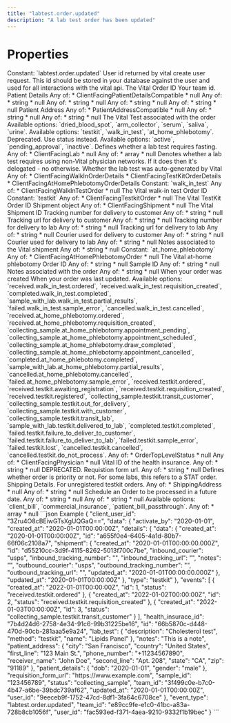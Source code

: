 ```yaml
---
title: "labtest.order.updated"
description: "A lab test order has been updated"
---
```

# Properties
<ResponseField name="event_type" type="const string" required="true">
Constant: `labtest.order.updated`
</ResponseField>
<ResponseField name="team_id" type="string" required="true">
</ResponseField>
<ResponseField name="user_id" type="string" required="true">
</ResponseField>
<ResponseField name="client_user_id" type="string" required="true">
</ResponseField>
<ResponseField name="data" type="ClientFacingOrder" required="true">
<Expandable title="ClientFacingOrder" defaultOpen="true">
<ResponseField name="user_id" type="string" required="true">
User id returned by vital create user request. This id should be stored in your database against the user and used for all interactions with the vital api.
</ResponseField>
<ResponseField name="id" type="string" required="true">
The Vital Order ID
</ResponseField>
<ResponseField name="team_id" type="string" required="true">
Your team id.
</ResponseField>
<ResponseField name="patient_details" type="anyOf" required="true">
Patient Details
Any of:
* ClientFacingPatientDetailsCompatible
* null
<Expandable title="ClientFacingPatientDetailsCompatible">
<ResponseField name="first_name" type="anyOf | null">
Any of:
* string
* null
</ResponseField>
<ResponseField name="last_name" type="anyOf | null">
Any of:
* string
* null
</ResponseField>
<ResponseField name="dob" type="string" required="true">
</ResponseField>
<ResponseField name="gender" type="string" required="true">
</ResponseField>
<ResponseField name="phone_number" type="anyOf | null">
Any of:
* string
* null
</ResponseField>
<ResponseField name="email" type="anyOf | null">
Any of:
* string
* null
</ResponseField>
</Expandable>
</ResponseField>
<ResponseField name="patient_address" type="anyOf" required="true">
Patient Address
Any of:
* PatientAddressCompatible
* null
<Expandable title="PatientAddressCompatible">
<ResponseField name="receiver_name" type="string | null">
</ResponseField>
<ResponseField name="first_line" type="string" required="true">
</ResponseField>
<ResponseField name="second_line" type="anyOf | null">
Any of:
* string
* null
</ResponseField>
<ResponseField name="city" type="string" required="true">
</ResponseField>
<ResponseField name="state" type="string" required="true">
</ResponseField>
<ResponseField name="zip" type="string" required="true">
</ResponseField>
<ResponseField name="country" type="string" required="true">
</ResponseField>
<ResponseField name="phone_number" type="anyOf | null">
Any of:
* string
* null
</ResponseField>
</Expandable>
</ResponseField>
<ResponseField name="lab_test" type="ClientFacingLabTest" required="true">
The Vital Test associated with the order
<Expandable title="ClientFacingLabTest" defaultOpen="true">
<ResponseField name="id" type="string" required="true">
</ResponseField>
<ResponseField name="slug" type="string" required="true">
</ResponseField>
<ResponseField name="name" type="string" required="true">
</ResponseField>
<ResponseField name="sample_type" type="enum<string>" required="true">
Available options: `dried_blood_spot`, `arm_collector`, `serum`, `saliva`, `urine`.
</ResponseField>
<ResponseField name="method" type="enum<string>" required="true">
Available options: `testkit`, `walk_in_test`, `at_home_phlebotomy`.
</ResponseField>
<ResponseField name="price" type="number" required="true">
</ResponseField>
<ResponseField name="is_active" type="boolean" required="true">
Deprecated. Use status instead.
</ResponseField>
<ResponseField name="status" type="enum<string>" required="true">
Available options: `active`, `pending_approval`, `inactive`.
</ResponseField>
<ResponseField name="fasting" type="boolean | null">
Defines whether a lab test requires fasting.
</ResponseField>
<ResponseField name="lab" type="anyOf" required="true">
Any of:
* ClientFacingLab
* null
<Expandable title="ClientFacingLab">
<ResponseField name="id" type="integer" required="true">
</ResponseField>
<ResponseField name="slug" type="string" required="true">
</ResponseField>
<ResponseField name="name" type="string" required="true">
</ResponseField>
<ResponseField name="first_line_address" type="string" required="true">
</ResponseField>
<ResponseField name="city" type="string" required="true">
</ResponseField>
<ResponseField name="zipcode" type="string" required="true">
</ResponseField>
<ResponseField name="collection_methods" type="LabTestCollectionMethod[]" required="true">
<Expandable title="Item Schema: LabTestCollectionMethod" defaultOpen="true">
</Expandable>
</ResponseField>
<ResponseField name="sample_types" type="LabTestSampleType[]" required="true">
<Expandable title="Item Schema: LabTestSampleType" defaultOpen="true">
</Expandable>
</ResponseField>
</Expandable>
</ResponseField>
<ResponseField name="markers" type="anyOf" required="true">
Any of:
* array
* null
</ResponseField>
<ResponseField name="is_delegated" type="boolean | null">
Denotes whether a lab test requires using non-Vital physician networks. If it does then it&#x27;s delegated - no otherwise.
</ResponseField>
<ResponseField name="auto_generated" type="boolean | null">
Whether the lab test was auto-generated by Vital
</ResponseField>
</Expandable>
</ResponseField>
<ResponseField name="details" type="anyOf" required="true">
Any of:
* ClientFacingWalkInOrderDetails
* ClientFacingTestKitOrderDetails
* ClientFacingAtHomePhlebotomyOrderDetails
<Expandable title="ClientFacingWalkInOrderDetails">
<ResponseField name="type" type="const string" required="true">
Constant: `walk_in_test`
</ResponseField>
<ResponseField name="data" type="anyOf | null">
Any of:
* ClientFacingWalkInTestOrder
* null
<Expandable title="ClientFacingWalkInTestOrder">
<ResponseField name="id" type="string" required="true">
The Vital walk-in test Order ID
</ResponseField>
<ResponseField name="created_at" type="string" required="true">
</ResponseField>
<ResponseField name="updated_at" type="string" required="true">
</ResponseField>
</Expandable>
</ResponseField>
</Expandable>
<Expandable title="ClientFacingTestKitOrderDetails">
<ResponseField name="type" type="const string" required="true">
Constant: `testkit`
</ResponseField>
<ResponseField name="data" type="anyOf | null">
Any of:
* ClientFacingTestkitOrder
* null
<Expandable title="ClientFacingTestkitOrder">
<ResponseField name="id" type="string" required="true">
The Vital TestKit Order ID
</ResponseField>
<ResponseField name="shipment" type="anyOf" required="true">
Shipment object
Any of:
* ClientFacingShipment
* null
<Expandable title="ClientFacingShipment">
<ResponseField name="id" type="string" required="true">
The Vital Shipment ID
</ResponseField>
<ResponseField name="outbound_tracking_number" type="anyOf" required="true">
Tracking number for delivery to customer
Any of:
* string
* null
</ResponseField>
<ResponseField name="outbound_tracking_url" type="anyOf" required="true">
Tracking url for delivery to customer
Any of:
* string
* null
</ResponseField>
<ResponseField name="inbound_tracking_number" type="anyOf" required="true">
Tracking number for delivery to lab
Any of:
* string
* null
</ResponseField>
<ResponseField name="inbound_tracking_url" type="anyOf" required="true">
Tracking url for delivery to lab
Any of:
* string
* null
</ResponseField>
<ResponseField name="outbound_courier" type="anyOf" required="true">
Courier used for delivery to customer
Any of:
* string
* null
</ResponseField>
<ResponseField name="inbound_courier" type="anyOf" required="true">
Courier used for delivery to lab
Any of:
* string
* null
</ResponseField>
<ResponseField name="notes" type="anyOf" required="true">
Notes associated to the Vital shipment
Any of:
* string
* null
</ResponseField>
</Expandable>
</ResponseField>
<ResponseField name="created_at" type="string" required="true">
</ResponseField>
<ResponseField name="updated_at" type="string" required="true">
</ResponseField>
</Expandable>
</ResponseField>
</Expandable>
<Expandable title="ClientFacingAtHomePhlebotomyOrderDetails">
<ResponseField name="type" type="const string" required="true">
Constant: `at_home_phlebotomy`
</ResponseField>
<ResponseField name="data" type="anyOf | null">
Any of:
* ClientFacingAtHomePhlebotomyOrder
* null
<Expandable title="ClientFacingAtHomePhlebotomyOrder">
<ResponseField name="id" type="string" required="true">
The Vital at-home phlebotomy Order ID
</ResponseField>
<ResponseField name="appointment_id" type="anyOf | null">
Any of:
* string
* null
</ResponseField>
<ResponseField name="created_at" type="string" required="true">
</ResponseField>
<ResponseField name="updated_at" type="string" required="true">
</ResponseField>
</Expandable>
</ResponseField>
</Expandable>
</ResponseField>
<ResponseField name="sample_id" type="anyOf" required="true">
Sample ID
Any of:
* string
* null
</ResponseField>
<ResponseField name="notes" type="anyOf" required="true">
Notes associated with the order
Any of:
* string
* null
</ResponseField>
<ResponseField name="created_at" type="string" required="true">
When your order was created
</ResponseField>
<ResponseField name="updated_at" type="string" required="true">
When your order was last updated.
</ResponseField>
<ResponseField name="events" type="ClientFacingOrderEvent[]" required="true">
<Expandable title="Item Schema: ClientFacingOrderEvent" defaultOpen="true">
<ResponseField name="id" type="integer" required="true">
</ResponseField>
<ResponseField name="created_at" type="string" required="true">
</ResponseField>
<ResponseField name="status" type="enum<string>" required="true">
Available options: `received.walk_in_test.ordered`, `received.walk_in_test.requisition_created`, `completed.walk_in_test.completed`, `sample_with_lab.walk_in_test.partial_results`, `failed.walk_in_test.sample_error`, `cancelled.walk_in_test.cancelled`, `received.at_home_phlebotomy.ordered`, `received.at_home_phlebotomy.requisition_created`, `collecting_sample.at_home_phlebotomy.appointment_pending`, `collecting_sample.at_home_phlebotomy.appointment_scheduled`, `collecting_sample.at_home_phlebotomy.draw_completed`, `collecting_sample.at_home_phlebotomy.appointment_cancelled`, `completed.at_home_phlebotomy.completed`, `sample_with_lab.at_home_phlebotomy.partial_results`, `cancelled.at_home_phlebotomy.cancelled`, `failed.at_home_phlebotomy.sample_error`, `received.testkit.ordered`, `received.testkit.awaiting_registration`, `received.testkit.requisition_created`, `received.testkit.registered`, `collecting_sample.testkit.transit_customer`, `collecting_sample.testkit.out_for_delivery`, `collecting_sample.testkit.with_customer`, `collecting_sample.testkit.transit_lab`, `sample_with_lab.testkit.delivered_to_lab`, `completed.testkit.completed`, `failed.testkit.failure_to_deliver_to_customer`, `failed.testkit.failure_to_deliver_to_lab`, `failed.testkit.sample_error`, `failed.testkit.lost`, `cancelled.testkit.cancelled`, `cancelled.testkit.do_not_process`.
</ResponseField>
</Expandable>
</ResponseField>
<ResponseField name="status" type="anyOf | null">
Any of:
* OrderTopLevelStatus
* null
<Expandable title="OrderTopLevelStatus">
</Expandable>
</ResponseField>
<ResponseField name="physician" type="anyOf | null">
Any of:
* ClientFacingPhysician
* null
<Expandable title="ClientFacingPhysician">
<ResponseField name="first_name" type="string" required="true">
</ResponseField>
<ResponseField name="last_name" type="string" required="true">
</ResponseField>
<ResponseField name="npi" type="string" required="true">
</ResponseField>
</Expandable>
</ResponseField>
<ResponseField name="health_insurance_id" type="anyOf" required="true">
Vital ID of the health insurance.
Any of:
* string
* null
</ResponseField>
<ResponseField name="requisition_form_url" type="anyOf" required="true">
DEPRECATED. Requistion form url.
Any of:
* string
* null
</ResponseField>
<ResponseField name="priority" type="boolean | null">
Defines whether order is priority or not. For some labs, this refers to a STAT order.
</ResponseField>
<ResponseField name="shipping_details" type="anyOf" required="true">
Shipping Details. For unregistered testkit orders.
Any of:
* ShippingAddress
* null
<Expandable title="ShippingAddress">
<ResponseField name="receiver_name" type="string" required="true">
</ResponseField>
<ResponseField name="first_line" type="string" required="true">
</ResponseField>
<ResponseField name="second_line" type="anyOf | null">
Any of:
* string
* null
</ResponseField>
<ResponseField name="city" type="string" required="true">
</ResponseField>
<ResponseField name="state" type="string" required="true">
</ResponseField>
<ResponseField name="zip" type="string" required="true">
</ResponseField>
<ResponseField name="country" type="string" required="true">
</ResponseField>
<ResponseField name="phone_number" type="string" required="true">
</ResponseField>
</Expandable>
</ResponseField>
<ResponseField name="activate_by" type="anyOf | null">
Schedule an Order to be processed in a future date.
Any of:
* string
* null
</ResponseField>
<ResponseField name="passthrough" type="anyOf | null">
Any of:
* string
* null
</ResponseField>
<ResponseField name="billing_type" type="enum<string> | null">
Available options: `client_bill`, `commercial_insurance`, `patient_bill_passthrough`.
</ResponseField>
<ResponseField name="icd_codes" type="anyOf | null">
Any of:
* array
* null
</ResponseField>
</Expandable>
</ResponseField>
<ResponseExample>
```json Example
{
  "client_user_id": "3Zru4O8cBEiwGTsXgUQGaQ==",
  "data": {
    "activate_by": "2020-01-01",
    "created_at": "2020-01-01T00:00:00Z",
    "details": {
      "data": {
        "created_at": "2020-01-01T00:00:00Z",
        "id": "a655f0e4-6405-4a1d-80b7-66f06c2108a7",
        "shipment": {
          "created_at": "2020-01-01T00:00:00.000Z",
          "id": "d55210cc-3d9f-4115-8262-5013f700c7be",
          "inbound_courier": "usps",
          "inbound_tracking_number": "<inbound_tracking_number>",
          "inbound_tracking_url": "<inbound_tracking_url>",
          "notes": "<notes>",
          "outbound_courier": "usps",
          "outbound_tracking_number": "<outbound_tracking_number>",
          "outbound_tracking_url": "<outbound_tracking_url>",
          "updated_at": "2020-01-01T00:00:00.000Z"
        },
        "updated_at": "2020-01-01T00:00:00Z"
      },
      "type": "testkit"
    },
    "events": [
      {
        "created_at": "2022-01-01T00:00:00Z",
        "id": 1,
        "status": "received.testkit.ordered"
      },
      {
        "created_at": "2022-01-02T00:00:00Z",
        "id": 2,
        "status": "received.testkit.requisition_created"
      },
      {
        "created_at": "2022-01-03T00:00:00Z",
        "id": 3,
        "status": "collecting_sample.testkit.transit_customer"
      }
    ],
    "health_insurace_id": "7b4d24d6-2758-4e34-91c6-99b31225be16",
    "id": "66b5870c-d448-470d-90cb-281aaa5e9a24",
    "lab_test": {
      "description": "Cholesterol test",
      "method": "testkit",
      "name": "Lipids Panel"
    },
    "notes": "This is a note",
    "patient_address": {
      "city": "San Francisco",
      "country": "United States",
      "first_line": "123 Main St.",
      "phone_number": "+11234567890",
      "receiver_name": "John Doe",
      "second_line": "Apt. 208",
      "state": "CA",
      "zip": "91189"
    },
    "patient_details": {
      "dob": "2020-01-01",
      "gender": "male"
    },
    "requisition_form_url": "https://www.example.com",
    "sample_id": "123456789",
    "status": "collecting_sample",
    "team_id": "3f499c0e-b7c0-4b47-a6be-39bdc739af62",
    "updated_at": "2020-01-01T00:00:00Z",
    "user_id": "9eeceb9f-1752-47cd-8df1-3fa64c6708ce"
  },
  "event_type": "labtest.order.updated",
  "team_id": "e89cc9fe-e1c0-41bc-a83a-728b8cb1056f",
  "user_id": "fac593ed-f371-4aea-9210-9332f1b19bec"
}
```
</ResponseExample>
